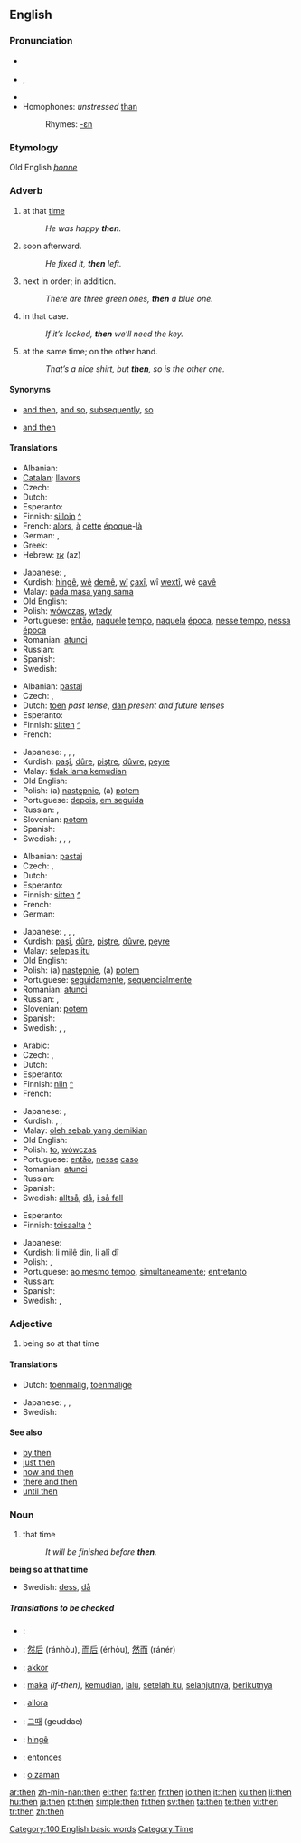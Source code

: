 ==English==

{{rank|like|little|now|78|then|A|should|can}}

===Pronunciation===
* {{a|Canada|UK}} {{IPA|/ðen/}}
*{{IPA|/ðɛn/}}, {{SAMPA|/DEn/}}
*{{audio|en-us-then.ogg|Audio (US)}}
* Homophones: ''unstressed'' [[than]]<!-- (distinguished in WEAE: /ðæn/) -->
*:Rhymes: [[Rhymes:English:-ɛn|-ɛn]]

===Etymology===
Old English ''[[þonne]]''

===Adverb===
{{en-adv|-}}

# at that [[time]]
#:''He was happy '''then'''.''
# soon afterward.
#:''He fixed it, '''then''' left.''
# next in order; in addition.
#:''There are three green ones, '''then''' a blue one.''
# in that case.
#:''If it’s locked, '''then''' we’ll need the key.''
# at the same time; on the other hand.
#:''That’s a nice shirt, but '''then''', so is the other one.''

====Synonyms====
*{{sense|soon afterward}} [[and then]], [[and so]], [[subsequently]], [[so]]
*{{sense|next in order}} [[and then]]

====Translations====
{{trans-top|at that time}}
* Albanian: {{t+|sq|atëherë|xs=Albanian}}
* [[Catalan]]: [[llavors]]
* Czech: {{t+|cs|tehdy}}
* Dutch: {{t+|nl|toen}}
* Esperanto: {{t-|eo|tiam|xs=Esperanto}}
* Finnish: [[silloin]] [[:fi:silloin|^]]
* French: [[alors]], [[à]] [[cette]] [[époque]]-[[là]]
* German: {{t+|de|dann}}, {{t+|de|damals}}
* Greek: {{t+|el|τότε|sc=Grek}}
* Hebrew: [[אז]] (az)
{{trans-mid}}
* Japanese: {{t|ja|そのとき|tr=sono toki|sc=Jpan}}, {{t|ja|その時点|tr=sono jiten|sc=Jpan}}
* Kurdish: [[hingê]], [[wê]] [[dem]]ê, [[wî]] [[çax]]î, wî [[wext]]î, wê [[gav]]ê
* Malay: [[pada masa yang sama]]
* Old English: {{t-|ang|þa|alt=þā|xs=Old English}}
* Polish: [[wówczas]], [[wtedy]]
* Portuguese: [[então]], [[naquele]] [[tempo]], [[naquela]] [[época]], [[nesse tempo]], [[nessa]] [[época]]
* Romanian: [[atunci]]
* Russian: {{t+|ru|тогда|tr=togdá|sc=Cyrl}}
* Spanish: {{t+|es|entonces}}
* Swedish: {{t+|sv|då}}
{{trans-bottom}}

{{trans-top|soon afterward}}
* Albanian: [[pastaj]]
* Czech: {{t+|cs|pak}}, {{t-|cs|potom}}
* Dutch: [[toen]] ''past tense'', [[dan]] ''present and future tenses''
* Esperanto: {{t-|eo|tiam|xs=Esperanto}}
* Finnish: [[sitten]] [[:fi:sitten|^]]
* French: {{t+|fr|puis}}
{{trans-mid}}
* Japanese: {{t|ja|それから|tr=sorekara|sc=Jpan}}, {{t|ja|その後|tr=sono ato|sc=Jpan}}, {{t|ja|その後|tr=sono go|sc=Jpan}}, {{t-|ja|そして|tr=soshite|sc=Jpan}}
* Kurdish: [[paşî]], [[dûre]], [[piştre]], [[dûvre]], [[peyre]]
* Malay: [[tidak lama kemudian]]
* Old English: {{t-|ang|þa|alt=þā|xs=Old English}}
* Polish: (a) [[następnie]], (a) [[potem]]
* Portuguese: [[depois]], [[em seguida]]
* Russian: {{t+|ru|затем|tr=zat'ém|sc=Cyrl}}, {{t+|ru|потом|tr=potóm|sc=Cyrl}}
* Slovenian: [[potem]]
* Spanish: {{t-|es|luego}}
* Swedish: {{t-|sv|därpå}}, {{t+|sv|sen}}, {{t+|sv|sedan}}, {{t+|sv|så}}
{{trans-bottom}}

{{trans-top|next in order}}
* Albanian: [[pastaj]]
* Czech: {{t+|cs|pak}}, {{t-|cs|potom}}
* Dutch: {{t+|nl|dan}}
* Esperanto: {{t-|eo|tiam|xs=Esperanto}}
* Finnish: [[sitten]] [[:fi:sitten|^]]
* French: {{t+|fr|puis}}
* German: {{t+|de|danach}}
{{trans-mid}}
* Japanese: {{t|ja|それから|tr=sorekara|sc=Jpan}}, {{t|ja|その後|tr=sono ato|sc=Jpan}}, {{t|ja|その後|tr=sono go|sc=Jpan}}, {{t|ja|次に|tr=tsugini|sc=Jpan}}
* Kurdish: [[paşî]], [[dûre]], [[piştre]], [[dûvre]], [[peyre]]
* Malay: [[selepas itu]]
* Old English: {{t-|ang|þa|alt=þā|xs=Old English}}
* Polish: (a) [[następnie]], (a) [[potem]]
* Portuguese: [[seguidamente]], [[sequencialmente]]
* Romanian: [[atunci]]
* Russian: {{t+|ru|затем|tr=zat'ém|sc=Cyrl}}, {{t+|ru|потом|tr=potóm|sc=Cyrl}}
* Slovenian: [[potem]]
* Spanish: {{t-|es|después}}
* Swedish: {{t-|sv|dessutom}}, {{t+|sv|sen}}, {{t+|sv|sedan}}
{{trans-bottom}}

{{trans-top|in that case}}
* Arabic: {{ARchar|[[ثم]]}} {{unicode|(θúmma)}}
* Czech: {{t+|cs|pak}}, {{t-|cs|potom}}
* Dutch: {{t+|nl|dan}}
* Esperanto: {{t-|eo|tiam|xs=Esperanto}}
* Finnish: [[niin]] [[:fi:niin|^]]
* French: {{t+|fr|alors}}
{{trans-mid}}
* Japanese: {{t|ja|そのとき|tr=sonotoki|sc=Jpan}}, {{t|ja|だから|tr=dakara|sc=Jpan}}
* Kurdish: {{t+|ku|pa}}, {{t+|ku|de}}, {{t+|ku|madem}}
* Malay: [[oleh sebab yang demikian]]
* Old English: {{t-|ang|þa|alt=þā|xs=Old English}}
* Polish: [[to]], [[wówczas]]
* Portuguese: [[então]], [[nesse]] [[caso]]
* Romanian: [[atunci]]
* Russian: {{t+|ru|тогда|tr=togdá|sc=Cyrl}}
* Spanish: {{t+|es|entonces}}
* Swedish: [[alltså]], [[då]], [[i så fall]]
{{trans-bottom}}

{{trans-top|at the same time; on the other hand}}
* Esperanto: {{t-|eo|tamen|xs=Esperanto}}
* Finnish: [[toisaalta]] [[:fi:toisaalta|^]]
{{trans-mid}}
* Japanese: {{t|ja|そのとき|tr=sonotoki|sc=Jpan}}
* Kurdish: li [[mil]]ê din, [[li]] [[alî]] [[dî]]
* Polish: {{t+|pl|również}}, {{t+|pl|także}}
* Portuguese: [[ao mesmo tempo]], [[simultaneamente]]; [[entretanto]]
* Russian: {{t+|ru|тогда|tr=togdá|sc=Cyrl}}
* Spanish: {{t+|es|también}}
* Swedish: {{t-|sv|samtidigt}}, {{t+|sv|å andra sidan}}
{{trans-bottom}}

===Adjective===
{{en-adj|-}}

# being so at that time

====Translations====
{{trans-top|being so at that time}}
* Dutch: [[toenmalig]], [[toenmalige]]
{{trans-mid}}
* Japanese: {{t|ja|当時|tr=touji|sc=Jpan}}, {{t|ja|そのとき|tr=sono toki|sc=Jpan}}, {{t|ja|その時点|tr=sono jiten|sc=Jpan}}
* Swedish: {{t-|sv|dåvarande}}
{{trans-bottom}}

====See also====
*[[by then]]
*[[just then]]
*[[now and then]]
*[[there and then]]
*[[until then]]

===Noun===
{{en-noun|-}}

# that time
#:''It will be finished before '''then'''.''

'''being so at that time'''
{{top}}
{{mid}}
*Swedish: [[dess]], [[då]]
{{bottom}}

=====Translations to be checked=====
{{rfc-level|Translations to be checked at L5+, not in Translations}}
{{checktrans}}

*{{ttbc|Arabic}}: {{ARchar|[[ثم]]}} {{unicode|(θúmma)}}
*{{ttbc|Chinese}}: [[然后]] (ránhòu), [[而后]] (érhòu), [[然而]] (ránér)
*{{ttbc|Hungarian}}: [[akkor]]
*{{ttbc|Indonesian}}: [[maka]] ''(if-then)'', [[kemudian]], [[lalu]], [[setelah itu]], [[selanjutnya]], [[berikutnya]]
*{{ttbc|Italian}}: [[allora]]
*{{ttbc|Korean}}: [[그때]] (geuddae)
*{{ttbc|Kurdish}}: [[hingê]]
*{{ttbc|Spanish}}: [[entonces]]
*{{ttbc|Turkish}}: [[o zaman]]

[[Category:100 English basic words]]
[[Category:Time]]

[[ar:then]]
[[zh-min-nan:then]]
[[el:then]]
[[fa:then]]
[[fr:then]]
[[io:then]]
[[it:then]]
[[ku:then]]
[[li:then]]
[[hu:then]]
[[ja:then]]
[[pt:then]]
[[simple:then]]
[[fi:then]]
[[sv:then]]
[[ta:then]]
[[te:then]]
[[vi:then]]
[[tr:then]]
[[zh:then]]